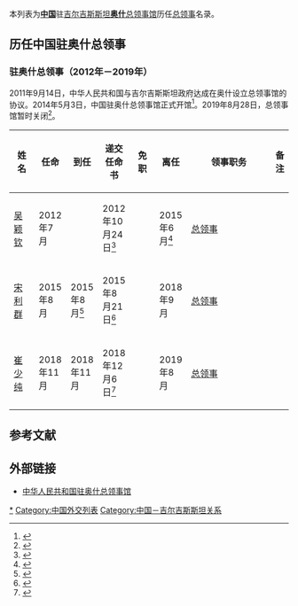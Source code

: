本列表为'''[[中国|中国]]'''驻[[吉尔吉斯斯坦|吉尔吉斯斯坦]]'''[[奥什|奥什]]'''[[中国驻奥什总领事馆|总领事馆]]历任[[总领事|总领事]]名录。

==历任中国驻奥什总领事==
=== {{PRC}}驻奥什总领事（2012年－2019年） ===
2011年9月14日，中华人民共和国与吉尔吉斯斯坦政府达成在奥什设立总领事馆的协议。2014年5月3日，中国驻奥什总领事馆正式开馆<ref>{{Cite web |url=https://www.fmprc.gov.cn/web/ywfc_673029/t1037736.shtml |title=中国驻奥什总领事馆正式开馆 中吉两国副外长出席并剪彩 |accessdate=2020-07-12 |archive-date=2020-07-12 |archive-url=https://web.archive.org/web/20200712181920/https://www.fmprc.gov.cn/web/ywfc_673029/t1037736.shtml |dead-url=no }}</ref>。2019年8月28日，总领事馆暂时关闭<ref>{{Cite web |url=https://www.fmprc.gov.cn/web/zwjg_674741/zwzlg_674757/yz_674759/t1305110.shtml |title=驻奥什总领事馆（暂时闭馆） |accessdate=2020-08-01 |archive-date=2018-08-20 |archive-url=https://web.archive.org/web/20180820213940/http://www.fmprc.gov.cn/web/zwjg_674741/zwzlg_674757/yz_674759/t1305110.shtml |dead-url=no }}</ref>。
{| class="wikitable"
! width=10% |姓名
! width=10% |任命
! width=10% |到任
! width=10% |递交任命书
! width=10% |免职
! width=10% |离任
! width=8% |领事职务
! width=13% colspan="2" |备注
|-
| [[吴颖钦|吴颖钦]]
| 2012年7月
|
| 2012年10月24日<ref>{{Cite web |url=http://kg.china-embassy.org/chn/xw/t982245.htm |title=中国驻奥什总领事吴颖钦向吉方递交领事任命书 |access-date=2021-05-01 |archive-date=2021-05-01 |archive-url=https://web.archive.org/web/20210501220518/http://kg.china-embassy.org/chn/xw/t982245.htm }}</ref>
|
| 2015年6月<ref>{{Cite web |url=https://www.fmprc.gov.cn/web/wjdt_674879/zwbd_674895/t1270153.shtml |title=驻奥什总领事吴颖钦举行离任招待会 |accessdate=2020-07-12 |archive-date=2020-07-12 |archive-url=https://web.archive.org/web/20200712185148/https://www.fmprc.gov.cn/web/wjdt_674879/zwbd_674895/t1270153.shtml |dead-url=no }}</ref>
| [[总领事|总领事]]
|
|-
| [[宋利群|宋利群]]
| 2015年8月
| 2015年8月<ref>{{Cite web |url=http://osh.china-consulate.org/chn/zlgxw/t1312575.shtml |title=宋利群总领事拜会奥什市市长和市议会主席 |accessdate=2020-07-12 |archive-date=2020-07-12 |archive-url=https://web.archive.org/web/20200712181332/http://osh.china-consulate.org/chn/zlgxw/t1312575.shtml |dead-url=no }}</ref>
| 2015年8月21日<ref>{{Cite web |url=http://osh.china-consulate.org/chn/zlgxw/t1312679.shtml |title=宋利群总领事向吉外交部递交领事任命书 |accessdate=2020-07-12 |archive-date=2020-07-12 |archive-url=https://web.archive.org/web/20200712181359/http://osh.china-consulate.org/chn/zlgxw/t1312679.shtml |dead-url=no }}</ref>
|
| 2018年9月
| [[总领事|总领事]]
|
|-
| [[崔少纯|崔少纯]]
| 2018年11月
| 2018年11月
| 2018年12月6日<ref>{{Cite web |url=http://osh.china-consulate.org/chn/zlgxw/t1621250.shtml |title=崔少纯总领事向吉外交部递交领事任命书 |accessdate=2020-07-12 |archive-date=2020-07-12 |archive-url=https://web.archive.org/web/20200712181332/http://osh.china-consulate.org/chn/zlgxw/t1621250.shtml |dead-url=no }}</ref>
|
| 2019年8月
| [[总领事|总领事]]
|
|}

== 参考文献 ==
{{reflist}}

== 外部链接 ==
*[http://osh.china-consulate.gov.cn/chn/ 中华人民共和国驻奥什总领事馆]{{zh-hans icon}}{{ru icon}}

[[Category:中华人民共和国驻奥什总领事|*]]
[[Category:中国外交列表|Category:中国外交列表]]
[[Category:中国－吉尔吉斯斯坦关系|Category:中国－吉尔吉斯斯坦关系]]